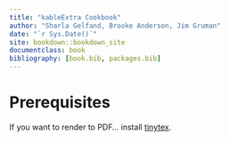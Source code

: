 ```yaml
--- 
title: "kableExtra Cookbook"
author: "Sharla Gelfand, Brooke Anderson, Jim Gruman"
date: "`r Sys.Date()`"
site: bookdown::bookdown_site
documentclass: book
bibliography: [book.bib, packages.bib]
---
```


# Prerequisites

If you want to render to PDF... install [tinytex](https://yihui.org/tinytex/).
